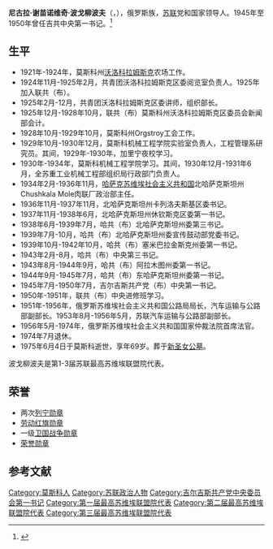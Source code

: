 {{Prose|time=2020-11-13T00:48:26+00:00}}
'''尼古拉·谢苗诺维奇·波戈柳波夫'''（{{lang-ru|'''Николай Семёнович Боголюбов '''}}，{{bd|1905年|11月11日（格里历：11月24日）|1975年|6月4日}}），俄罗斯族，[[苏联|苏联]]党和国家领导人。1945年至1950年曾任吉共中央第一书记。<ref>{{Cite web|title=Справочник по истории Коммунистической партии и Советского Союза 1898 - 1991|url=http://www.knowbysight.info/BBB/01461.asp|access-date=2020-11-12|archive-date=2018-04-27|archive-url=https://web.archive.org/web/20180427212727/http://www.knowbysight.info/BBB/01461.asp|dead-url=no}}</ref>

{{Infobox officeholder
|original_name  = Николай Семёнович Боголюбов
|name           = 尼古拉·谢苗诺维奇·波戈柳波夫
|image          = 
|office         = [[吉尔吉斯共产党|吉尔吉斯共产党]]中央第一书记
|term_start     = 1945年7月26日
|term_end       = 1950年7月7日
|predecessor    = [[阿列克谢·弗拉索维奇·瓦戈夫|阿列克谢·弗拉索维奇·瓦戈夫]]
|successor      = [[伊斯哈克·拉扎科维奇·拉扎科夫|伊斯哈克·拉扎科维奇·拉扎科夫]]
|birth_date     = {{OldStyleDate|1905年|11月24日|11月11日}}
|birth_place    = {{flag|Russian Empire}}[[莫斯科|莫斯科]]
|death_date     = {{Death date and age|1975|6|4|1905|11|24}}
|death_place    = {{URS}}莫斯科
|party          = [[苏联共产党|苏联共产党]]
|nationality   = {{Russian Empire}}（1905－1917）<br>{{flag|Russian SFSR|1918}}（1918-1922）<br>{{URS}}（1922－1975）
|occupation     =  政治家
|awards={{{!}} style="background:transparent"
{{!}} {{列宁勋章}} {{!!}} {{列宁勋章}}{{!!}}{{劳动红旗勋章}}{{!!}}{{一级卫国战争勋章|1985}} 
{{!}}-
{{!}}{{苏联荣誉勋章}}
{{!}}}
}}

== 生平 ==
* 1921年-1924年，莫斯科州[[沃洛科拉姆斯克|沃洛科拉姆斯克]]农场工作。
* 1924年11月-1925年2月，共青团沃洛科拉姆斯克区委阅览室负责人。1925年加入联共（布）。
* 1925年2月-12月，共青团沃洛科拉姆斯克区委讲师，组织部长。
* 1925年12月-1928年10月，联共（布）莫斯科州沃洛科拉姆斯克区委员会新闻部会计。
* 1928年10月-1929年10月，莫斯科州Orgstroy工会工作。
* 1929年10月-1930年12月，莫斯科机械工程学院实验室负责人，工程管理系研究员。其间，1929年-1930年，加里宁夜校学习。
* 1930年-1934年，莫斯科机械工程学院学习。其间，1930年12月-1931年6月，全苏重工业机械工程部组织局行政部门负责人。
* 1934年2月-1936年11月，[[哈萨克苏维埃社会主义共和国|哈萨克苏维埃社会主义共和国]]北哈萨克斯坦州Chushkala Mole肉联厂政治部主任。
* 1936年11月-1937年11月，北哈萨克斯坦州卡列洛夫斯基区委书记。
* 1937年11月-1938年6月，北哈萨克斯坦州休钦斯克区委第一书记。
* 1938年6月-1939年7月，哈共（布）北哈萨克斯坦州委第三书记。
* 1939年7月-10月，哈共（布）北哈萨克斯坦州委宣传鼓动部党委书记。
* 1939年10月-1942年10月，哈共（布）塞米巴拉金斯克州委第一书记。
* 1943年2月-8月，哈共（布）中央第三书记。
* 1943年8月-1944年9月，哈共（布）阿拉木图州委第一书记。
* 1944年9月-1945年7月，哈共（布）东哈萨克斯坦州委第一书记。
* 1945年7月-1950年7月，吉尔吉斯共产党（布）中央第一书记。
* 1950年-1951年，联共（布）中央进修班学习。
* 1951年-1956年，俄罗斯苏维埃社会主义共和国公路局局长，汽车运输与公路部副部长。1953年8月-1956年5月，苏联汽车运输与公路部副部长。
* 1956年5月-1974年，俄罗斯苏维埃社会主义共和国国家仲裁法院首席法官。
* 1974年7月退休。
* 1975年6月4日于莫斯科逝世，享年69岁。葬于[[新圣女公墓|新圣女公墓]]。
波戈柳波夫是第1-3届苏联最高苏维埃联盟院代表。

== 荣誉 ==
* 两次[[列宁勋章|列宁勋章]]
* [[劳动红旗勋章|劳动红旗勋章]]
* 一级[[卫国战争勋章|卫国战争勋章]]
* [[荣誉勋章_(苏联)|荣誉勋章]]

== 参考文献 ==
{{Reflist}}
[[Category:莫斯科人|Category:莫斯科人]]
[[Category:苏联政治人物|Category:苏联政治人物]]
[[Category:吉尔吉斯共产党中央委员会第一书记|Category:吉尔吉斯共产党中央委员会第一书记]]
[[Category:第一届最高苏维埃联盟院代表|Category:第一届最高苏维埃联盟院代表]]
[[Category:第二届最高苏维埃联盟院代表|Category:第二届最高苏维埃联盟院代表]]
[[Category:第三届最高苏维埃联盟院代表|Category:第三届最高苏维埃联盟院代表]]